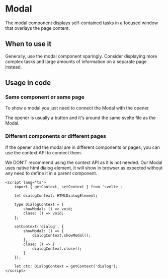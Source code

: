 
<Meta of={Stories} />

# Modal

The modal component displays self-contained tasks in a focused window that overlays the page content.

<Canvas withToolbar={true} of={Stories.Base} />
<Controls />

## When to use it

Generally, use the modal component sparingly. Consider displaying more complex tasks and large amounts of information on a separate page instead.

## Usage in code

### Same component or same page

To show a modal you just need to connect the Modal with the opener.

The opener is usually a button and it's around the same svelte file as the Modal.

<Canvas withToolbar={true} of={Stories.Opener} />

### Different components or different pages

If the opener and the modal are in different components or pages, you can use the context API to connect them.

We DON'T recommend using the context API as it is not needed. Our Modal uses native html dialog element,
it will show in browser as expected without any need to define it in a parent component.

```sveltehtml
<script lang="ts">
	import { getContext, setContext } from 'svelte';

	let dialogContext: HTMLDialogElement;

	type DialogContext = {
		showModal: () => void;
		close: () => void;
	};

	setContext('dialog', {
		showModal: () => {
			dialogContext.showModal();
		},
		close: () => {
			dialogContext.close();
		}
	});

	let ctx: DialogContext = getContext('dialog');
</script>
```

<Canvas withToolbar={true} of={Stories.Context} />
